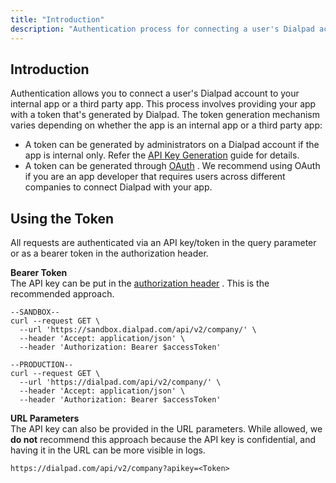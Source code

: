 ```yaml
---
title: "Introduction"
description: "Authentication process for connecting a user's Dialpad account to an app including token generation mechanisms."
---
```

## Introduction

Authentication allows you to connect a user's Dialpad account to your internal app or a third party app. This process involves providing your app with a token that's generated by Dialpad. The token generation mechanism varies depending on whether the app is an internal app or a third party app:

*   A token can be generated by administrators on a Dialpad account if the app is internal only. Refer the [API Key Generation](/docs/api-key-generation)
     guide for details.
*   A token can be generated through [OAuth](/docs/oauth)
    . We recommend using OAuth if you are an app developer that requires users across different companies to connect Dialpad with your app.

## Using the Token

All requests are authenticated via an API key/token in the query parameter or as a bearer token in the authorization header.

**Bearer Token**  
The API key can be put in the [authorization header](https://tools.ietf.org/html/rfc6750)
. This is the recommended approach.

```curl
--SANDBOX--
curl --request GET \
  --url 'https://sandbox.dialpad.com/api/v2/company/' \
  --header 'Accept: application/json' \
  --header 'Authorization: Bearer $accessToken'

--PRODUCTION--
curl --request GET \
  --url 'https://dialpad.com/api/v2/company/' \
  --header 'Accept: application/json' \
  --header 'Authorization: Bearer $accessToken'

```

**URL Parameters**  
The API key can also be provided in the URL parameters. While allowed, we **do not** recommend this approach because the API key is confidential, and having it in the URL can be more visible in logs.

```http
https://dialpad.com/api/v2/company?apikey=<Token>

```

